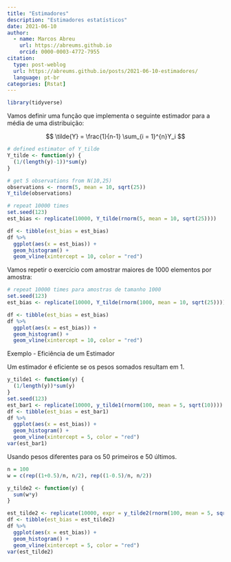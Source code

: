 ```yaml
---
title: "Estimadores"
description: "Estimadores estatísticos"
date: 2021-06-10
author: 
  - name: Marcos Abreu
    url: https://abreums.github.io
    orcid: 0000-0003-4772-7955
citation:
  type: post-weblog
  url: https://abreums.github.io/posts/2021-06-10-estimadores/
  language: pt-br
categories: [Rstat]
---
```


```r
library(tidyverse)
```

Vamos definir uma função que implementa o seguinte estimador para a média de uma distribuição:

$$
\tilde{Y} =  \frac{1}{n-1} \sum_{i = 1}^{n}Y_i
$$

```r
# defined estimator of Y_tilde
Y_tilde <- function(y) {
  (1/(length(y)-1))*sum(y)
}

# get 5 observations from N(10,25)
observations <- rnorm(5, mean = 10, sqrt(25))
Y_tilde(observations)

# repeat 10000 times
set.seed(123)
est_bias <- replicate(10000, Y_tilde(rnorm(5, mean = 10, sqrt(25))))

df <- tibble(est_bias = est_bias)
df %>% 
  ggplot(aes(x = est_bias)) +
  geom_histogram() +
  geom_vline(xintercept = 10, color = "red")
```

Vamos repetir o exercício com amostrar maiores de 1000 elementos por amostra:

```r
# repeat 10000 times para amostras de tamanho 1000
set.seed(123)
est_bias <- replicate(10000, Y_tilde(rnorm(1000, mean = 10, sqrt(25))))

df <- tibble(est_bias = est_bias)
df %>% 
  ggplot(aes(x = est_bias)) +
  geom_histogram() +
  geom_vline(xintercept = 10, color = "red")

```

Exemplo - Eficiência de um Estimador

Um estimador é eficiente se os pesos somados resultam em 1.

```r
y_tilde1 <- function(y) {
  (1/length(y))*sum(y)
}
set.seed(123)
est_bar1 <- replicate(10000, y_tilde1(rnorm(100, mean = 5, sqrt(10))))
df <- tibble(est_bias = est_bar1)
df %>% 
  ggplot(aes(x = est_bias)) +
  geom_histogram() +
  geom_vline(xintercept = 5, color = "red")
var(est_bar1)
```

Usando pesos diferentes para os 50 primeiros e 50 últimos.

```r
n = 100
w = c(rep((1+0.5)/n, n/2), rep((1-0.5)/n, n/2))

y_tilde2 <- function(y) {
  sum(w*y)
}

est_tilde2 <- replicate(10000, expr = y_tilde2(rnorm(100, mean = 5, sqrt(10))))
df <- tibble(est_bias = est_tilde2)
df %>% 
  ggplot(aes(x = est_bias)) +
  geom_histogram() +
  geom_vline(xintercept = 5, color = "red")
var(est_tilde2)
```
